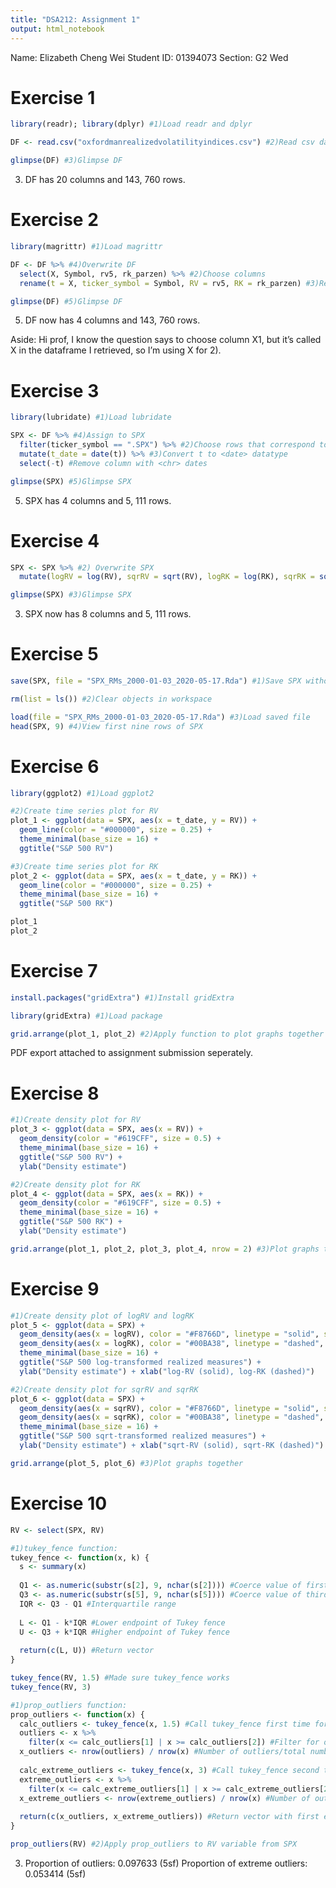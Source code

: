 ---
title: "DSA212: Assignment 1"
output: html_notebook
---

Name: Elizabeth Cheng Wei
Student ID: 01394073
Section: G2 Wed


# Exercise 1 

```{r}
library(readr); library(dplyr) #1)Load readr and dplyr

DF <- read.csv("oxfordmanrealizedvolatilityindices.csv") #2)Read csv data into DF

glimpse(DF) #3)Glimpse DF

```

3)
DF has 20 columns and 143, 760 rows. 

# Exercise 2 

```{r}
library(magrittr) #1)Load magrittr

DF <- DF %>% #4)Overwrite DF
  select(X, Symbol, rv5, rk_parzen) %>% #2)Choose columns 
  rename(t = X, ticker_symbol = Symbol, RV = rv5, RK = rk_parzen) #3)Rename columns

glimpse(DF) #5)Glimpse DF

```

5)
DF now has 4 columns and 143, 760 rows.

Aside: Hi prof, I know the question says to choose column X1, but it's called X in the dataframe I retrieved, so I'm using X for 2). 

# Exercise 3 

```{r}
library(lubridate) #1)Load lubridate

SPX <- DF %>% #4)Assign to SPX 
  filter(ticker_symbol == ".SPX") %>% #2)Choose rows that correspond to S&P500
  mutate(t_date = date(t)) %>% #3)Convert t to <date> datatype
  select(-t) #Remove column with <chr> dates 

glimpse(SPX) #5)Glimpse SPX

```

5)
SPX has 4 columns and 5, 111 rows. 

# Exercise 4 

```{r}
SPX <- SPX %>% #2) Overwrite SPX
  mutate(logRV = log(RV), sqrRV = sqrt(RV), logRK = log(RK), sqrRK = sqrt(RK)) #1)Add new columns

glimpse(SPX) #3)Glimpse SPX

```

3)
SPX now has 8 columns and 5, 111 rows. 

# Exercise 5 

```{r}
save(SPX, file = "SPX_RMs_2000-01-03_2020-05-17.Rda") #1)Save SPX without file compression

rm(list = ls()) #2)Clear objects in workspace

load(file = "SPX_RMs_2000-01-03_2020-05-17.Rda") #3)Load saved file
head(SPX, 9) #4)View first nine rows of SPX

```

# Exercise 6 

```{r}
library(ggplot2) #1)Load ggplot2

#2)Create time series plot for RV
plot_1 <- ggplot(data = SPX, aes(x = t_date, y = RV)) + 
  geom_line(color = "#000000", size = 0.25) + 
  theme_minimal(base_size = 16) +
  ggtitle("S&P 500 RV")

#3)Create time series plot for RK
plot_2 <- ggplot(data = SPX, aes(x = t_date, y = RK)) + 
  geom_line(color = "#000000", size = 0.25) + 
  theme_minimal(base_size = 16) +
  ggtitle("S&P 500 RK")

plot_1 
plot_2

```

# Exercise 7 

```{r}
install.packages("gridExtra") #1)Install gridExtra
```

```{r}
library(gridExtra) #1)Load package

grid.arrange(plot_1, plot_2) #2)Apply function to plot graphs together

```

PDF export attached to assignment submission seperately. 

# Exercise 8 

```{r}
#1)Create density plot for RV
plot_3 <- ggplot(data = SPX, aes(x = RV)) +
  geom_density(color = "#619CFF", size = 0.5) +
  theme_minimal(base_size = 16) +
  ggtitle("S&P 500 RV") +
  ylab("Density estimate")

#2)Create density plot for RK
plot_4 <- ggplot(data = SPX, aes(x = RK)) +
  geom_density(color = "#619CFF", size = 0.5) +
  theme_minimal(base_size = 16) +
  ggtitle("S&P 500 RK") +
  ylab("Density estimate")

grid.arrange(plot_1, plot_2, plot_3, plot_4, nrow = 2) #3)Plot graphs together

```

# Exercise 9 

```{r}
#1)Create density plot of logRV and logRK
plot_5 <- ggplot(data = SPX) +
  geom_density(aes(x = logRV), color = "#F8766D", linetype = "solid", size = 0.8) +
  geom_density(aes(x = logRK), color = "#00BA38", linetype = "dashed", size = 0.8) +
  theme_minimal(base_size = 16) +
  ggtitle("S&P 500 log-transformed realized measures") +
  ylab("Density estimate") + xlab("log-RV (solid), log-RK (dashed)")

#2)Create density plot for sqrRV and sqrRK
plot_6 <- ggplot(data = SPX) +
  geom_density(aes(x = sqrRV), color = "#F8766D", linetype = "solid", size = 0.8) +
  geom_density(aes(x = sqrRK), color = "#00BA38", linetype = "dashed", size = 0.8) +
  theme_minimal(base_size = 16) +
  ggtitle("S&P 500 sqrt-transformed realized measures") +
  ylab("Density estimate") + xlab("sqrt-RV (solid), sqrt-RK (dashed)")

grid.arrange(plot_5, plot_6) #3)Plot graphs together

```

# Exercise 10 

```{r}
RV <- select(SPX, RV)

#1)tukey_fence function:
tukey_fence <- function(x, k) {
  s <- summary(x)
  
  Q1 <- as.numeric(substr(s[2], 9, nchar(s[2]))) #Coerce value of first quartile of x to numeric type
  Q3 <- as.numeric(substr(s[5], 9, nchar(s[5]))) #Coerce value of third quartile of x to numeric type
  IQR <- Q3 - Q1 #Interquartile range
  
  L <- Q1 - k*IQR #Lower endpoint of Tukey fence
  U <- Q3 + k*IQR #Higher endpoint of Tukey fence
  
  return(c(L, U)) #Return vector 
}

tukey_fence(RV, 1.5) #Made sure tukey_fence works
tukey_fence(RV, 3)

```

```{r}
#1)prop_outliers function:
prop_outliers <- function(x) {
  calc_outliers <- tukey_fence(x, 1.5) #Call tukey_fence first time for k=1.5 (outliers)
  outliers <- x %>%
    filter(x <= calc_outliers[1] | x >= calc_outliers[2]) #Filter for outliers
  x_outliers <- nrow(outliers) / nrow(x) #Number of outliers/total number of rows
  
  calc_extreme_outliers <- tukey_fence(x, 3) #Call tukey_fence second time for k=3 (extreme outliers)
  extreme_outliers <- x %>% 
    filter(x <= calc_extreme_outliers[1] | x >= calc_extreme_outliers[2]) #Filter for extreme outliers
  x_extreme_outliers <- nrow(extreme_outliers) / nrow(x) #Number of outliers/total number of rows
  
  return(c(x_outliers, x_extreme_outliers)) #Return vector with first element proportion of outliers, second element proportion of extreme outliers 
}

prop_outliers(RV) #2)Apply prop_outliers to RV variable from SPX

```

3) 
Proportion of outliers: 0.097633 (5sf)
Proportion of extreme outliers: 0.053414 (5sf)

